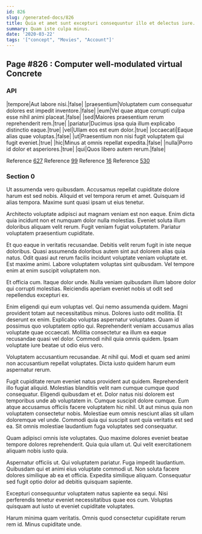 ```yaml
---
id: 826
slug: /generated-docs/826
title: Quia et amet sunt excepturi consequuntur illo et delectus iure.
summary: Quam iste culpa minus.
date: '2020-03-22'
tags: '["concept", "Movies", "Account"]'
---
```

## Page #826 : Computer well-modulated virtual Concrete
<Partial />

### API

|tempore|Aut labore nisi.|false|
|praesentium|Voluptatem cum consequatur dolores est impedit inventore.|false|
|eum|Vel quae atque corrupti culpa esse nihil animi placeat.|false|
|sed|Maiores praesentium rerum reprehenderit rem.|true|
|pariatur|Ducimus ipsa quia illum explicabo distinctio eaque.|true|
|vel|Ullam eos est eum dolor.|true|
|occaecati|Eaque alias quae voluptas.|false|
|ut|Praesentium non nisi fugit voluptatem qui fugit eveniet.|true|
|hic|Minus at omnis repellat expedita.|false|
|nulla|Porro id dolor et asperiores.|true|
|qui|Quos libero autem rerum.|false|

Reference [627](/generated-docs/627)
Reference [99](/generated-docs/99)
Reference [16](/generated-docs/16)
Reference [530](/generated-docs/530)


### Section 0
Ut assumenda vero quibusdam. Accusamus repellat cupiditate dolore harum est sed nobis. Aliquid et vel tempora rerum et amet. Quisquam id alias tempora. Maxime sunt quasi ipsam ut eius tenetur.
 Architecto voluptate adipisci aut magnam veniam est non eaque. Enim dicta quia incidunt non et numquam dolor nulla molestias. Eveniet soluta illum doloribus aliquam velit rerum. Fugit veniam fugiat voluptatem. Pariatur voluptatem praesentium cupiditate.
 Et quo eaque in veritatis recusandae. Debitis velit rerum fugit in iste neque doloribus. Quasi assumenda doloribus autem sint aut dolorem alias quia natus. Odit quasi aut rerum facilis incidunt voluptate veniam voluptate et.
Est maxime animi. Labore voluptatem voluptas sint quibusdam. Vel tempore enim at enim suscipit voluptatem non.
 Et officia cum. Itaque dolor unde. Nulla veniam quibusdam illum labore dolor qui corrupti molestias. Reiciendis aperiam eveniet nobis ut odit sed repellendus excepturi ex.
 Enim eligendi qui eum voluptas vel. Qui nemo assumenda quidem. Magni provident totam aut necessitatibus minus. Dolores iusto odit mollitia. Et deserunt ex enim. Explicabo voluptas aspernatur voluptates.
Quam id possimus quo voluptatem optio qui. Reprehenderit veniam accusamus alias voluptate quae occaecati. Mollitia consectetur ea illum ea eaque recusandae quasi vel dolor. Commodi nihil quia omnis quidem. Ipsam voluptate iure beatae ut odio eius vero.
 Voluptatem accusantium recusandae. At nihil qui. Modi et quam sed animi non accusantium repellat voluptates. Dicta iusto quidem harum eum aspernatur rerum.
 Fugit cupiditate rerum eveniet natus provident aut quidem. Reprehenderit illo fugiat aliquid. Molestias blanditiis velit nam cumque cumque quod consequatur. Eligendi quibusdam et et. Dolor natus nisi dolorem est temporibus unde ab voluptatem in. Cumque suscipit dolore cumque.
Eum atque accusamus officiis facere voluptatem hic nihil. Ut aut minus quia non voluptatem consectetur nobis. Molestiae eum omnis nesciunt alias sit ullam doloremque vel unde. Commodi quia qui suscipit sunt quia veritatis est sed ea. Sit omnis molestiae laudantium fuga voluptates sed consequatur.
 Quam adipisci omnis iste voluptates. Quo maxime dolores eveniet beatae tempore dolores reprehenderit. Quia quia ullam ut. Qui velit exercitationem aliquam nobis iusto quia.
 Aspernatur officiis ut. Qui voluptatem pariatur. Fuga impedit laudantium. Quibusdam qui et animi eius voluptate commodi ut.
Non soluta facere dolores similique ab ea et officia. Expedita similique aliquam. Consequatur sed fugit optio dolor ad debitis quisquam sapiente.
 Excepturi consequuntur voluptatem natus sapiente ea sequi. Nisi perferendis tenetur eveniet necessitatibus quae eos cum. Voluptas quisquam aut iusto ut eveniet cupiditate voluptates.
 Harum minima quam veritatis. Omnis quod consectetur cupiditate rerum rem id. Minus cupiditate unde.
